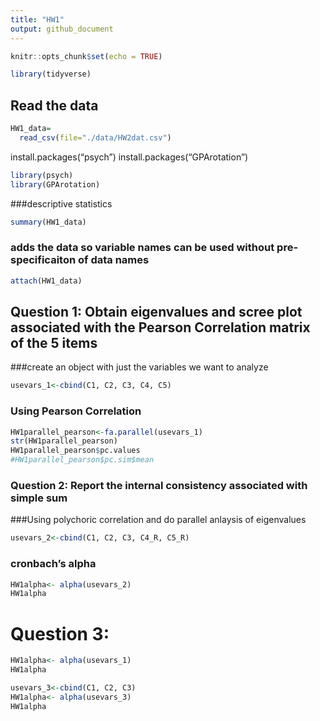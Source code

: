 ```yaml
---
title: "HW1"
output: github_document
---
```


```r
knitr::opts_chunk$set(echo = TRUE)

library(tidyverse)

```

## Read the data 
```r
HW1_data=
  read_csv(file="./data/HW2dat.csv")
```
install.packages("psych")
install.packages("GPArotation")

```r
library(psych)
library(GPArotation)
```

###descriptive statistics 
```r
summary(HW1_data)
```

### adds the data so variable names can be used without pre-specificaiton of data names
```r
attach(HW1_data)
```

## Question 1: Obtain eigenvalues and scree plot associated with the Pearson Correlation matrix of the 5 items 

###create an object with just the variables we want to analyze
```r
usevars_1<-cbind(C1, C2, C3, C4, C5)
```
### Using Pearson Correlation
```r
HW1parallel_pearson<-fa.parallel(usevars_1)
str(HW1parallel_pearson)
HW1parallel_pearson$pc.values
#HW1parallel_pearson$pc.sim$mean
```
### Question 2: Report the internal consistency associated with simple sum 
###Using polychoric correlation and do parallel anlaysis of eigenvalues

```r
usevars_2<-cbind(C1, C2, C3, C4_R, C5_R)
```

### cronbach's alpha
```r
HW1alpha<- alpha(usevars_2)
HW1alpha
```
# Question 3: 
```r
HW1alpha<- alpha(usevars_1)
HW1alpha
```
```r
usevars_3<-cbind(C1, C2, C3)
HW1alpha<- alpha(usevars_3)
HW1alpha
```

